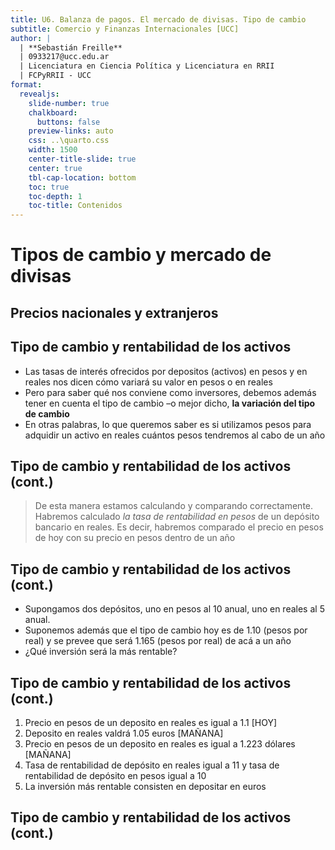 ```yaml
---
title: U6. Balanza de pagos. El mercado de divisas. Tipo de cambio 
subtitle: Comercio y Finanzas Internacionales [UCC]
author: |
  | **Sebastián Freille**
  | 0933217@ucc.edu.ar
  | Licenciatura en Ciencia Política y Licenciatura en RRII
  | FCPyRRII - UCC
format:
  revealjs:
    slide-number: true
    chalkboard:
      buttons: false
    preview-links: auto
    css: ..\quarto.css
    width: 1500
    center-title-slide: true
    center: true
    tbl-cap-location: bottom
    toc: true
    toc-depth: 1
    toc-title: Contenidos
---
```


# Tipos de cambio y mercado de divisas {background="#43464B"}

## Precios nacionales y extranjeros

## Tipo de cambio y rentabilidad de los activos

- Las tasas de interés ofrecidos por depositos (activos) en pesos y en
  reales nos dicen cómo variará su valor en pesos o en reales
- Pero para saber qué nos conviene como inversores, debemos además
  tener en cuenta el tipo de cambio --o mejor dicho, **la variación
  del tipo de cambio**
- En otras palabras, lo que queremos saber es si utilizamos pesos para
  adquidir un activo en reales cuántos pesos tendremos al cabo de un
  año
  
## Tipo de cambio y rentabilidad de los activos (cont.)

> De esta manera estamos calculando y comparando
> correctamente. Habremos calculado *la tasa de rentabilidad en pesos*
> de un depósito bancario en reales. Es decir, habremos comparado el
> precio en pesos de hoy con su precio en pesos dentro de un año

## Tipo de cambio y rentabilidad de los activos (cont.)

- Supongamos dos depósitos, uno en pesos al $10%$ anual, uno en reales
  al $5%$ anual. 
- Suponemos además que el tipo de cambio hoy es de $1.10$ (pesos por
  real) y se prevee
  que será $1.165$ (pesos por real) de acá a un año
- ¿Qué inversión será la más rentable?

## Tipo de cambio y rentabilidad de los activos (cont.)

1. Precio en pesos de un deposito en reales es igual a $1.1$ [HOY]
2. Deposito en reales valdrá $1.05$ euros [MAÑANA]
3. Precio en pesos de un deposito en reales es igual a $1.223$ dólares
   [MAÑANA]
4. Tasa de rentabilidad de depósito en reales igual a $11%$ y tasa de
   rentabilidad de depósito en pesos igual a $10%$
5. La inversión más rentable consisten en depositar en euros

## Tipo de cambio y rentabilidad de los activos (cont.)
 
\begin{equation}
R_{$}=R_{re}+\frac{(E^{e}_{$,re}-E_{$,re}){E_{$,re}}
\end{equation}



